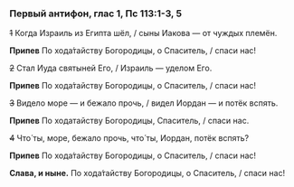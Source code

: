 ### Первый антифон, глас 1, Пс 113:1-3, 5

~~1~~ Когда Израиль из Египта шёл, / сыны Иакова — от чуждых племён.

**Припев** По хода́тайству Богородицы, о Спаситель, / спаси нас!

~~2~~ Стал Иуда святыней Его, / Израиль — уделом Его.

**Припев** По хода́тайству Богородицы, о Спаситель, / спаси нас!

~~3~~ Видело море — и бежало прочь, / видел Иордан — и потёк вспять.

**Припев** По ходатайству Богородицы, Спаситель, / спаси нас.

~~4~~ Что́ ты, море, бежало прочь, что́ ты, Иордан, потёк вспять?

**Припев** По хода́тайству Богородицы, о Спаситель, / спаси нас!

**Слава, и ныне.** По хода́тайству Богородицы, о Спаситель, / спаси нас!
